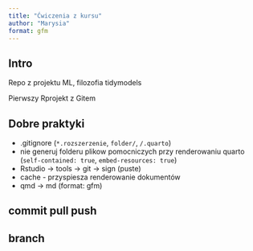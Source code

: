 ```yaml
---
title: "Ćwiczenia z kursu"
author: "Marysia"
format: gfm
---
```


## Intro

Repo z projektu ML, filozofia tidymodels

Pierwszy Rprojekt z Gitem

## Dobre praktyki

* .gitignore (`*.rozszerzenie`, `folder/`, `/.quarto`)
* nie generuj folderu plikow pomocniczych przy renderowaniu quarto (`self-contained: true`, `embed-resources: true`)
* Rstudio -> tools -> git -> sign (puste)
* cache - przyspiesza renderowanie dokumentów
* qmd -> md (format: gfm)


## commit pull push

## branch






